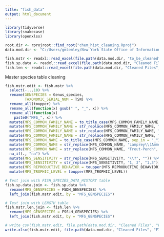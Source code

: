 ```yaml
---
title: "fish_data"
output: html_document
---
```


```r
library(tidyverse)
library(snakecase)
library(openxlsx)

root.dir <- rprojroot::find_root("chem_hist_cleaning.Rproj")
data.mod.dir <- "C:/Users/gmlemley/New York State Office of Information Technology Services/SMAS - Streams Data Modernization"

fish.mstr <- readxl::read_excel(file.path(data.mod.dir, "to_be_cleaned", "fish", "NYS_FISH_TABLE_2018v2.xlsx"))
fish.sp.data <- readxl::read_excel(file.path(data.mod.dir, "Cleaned Files", "FINAL_RELOADS_SEPT2020", "Final_Fish_ITS", "20201006_S_FISH_SPECIES_DATA_HISTORY.xlsx"))
fish.len <- readxl::read_excel(file.path(data.mod.dir, "Cleaned Files", "FINAL_RELOADS_SEPT2020", "Final_Fish_ITS", "20201006_S_FISH_SPEC_SAMP_LENGTH_HIST.xlsx"))

```

Master species table cleaning
```r
fish.mstr.edit <- fish.mstr %>%
  select(-...10) %>% 
  rename(GENSPECIES = Genus_species,
         TAXONOMIC_SERIAL_NUM = TSN) %>% 
  rename_all(toupper) %>%
  rename_all(function(x) gsub(" ", "_", x)) %>% 
  rename_all(function(x)
    paste0("MFS_", x)) %>% 
  mutate(MFS_COMMON_FAMILY_NAME = to_title_case(MFS_COMMON_FAMILY_NAME, sep_in = "_")) %>% 
  mutate(MFS_COMMON_FAMILY_NAME = str_replace(MFS_COMMON_FAMILY_NAME, "Bullhead", "Bullheads")) %>% 
  mutate(MFS_COMMON_FAMILY_NAME = str_replace(MFS_COMMON_FAMILY_NAME, "Carp", "Carps")) %>% 
  mutate(MFS_COMMON_FAMILY_NAME = str_replace(MFS_COMMON_FAMILY_NAME, "Trout-Perches", "Trout-perches")) %>% 
  mutate(MFS_COMMON_NAME = to_title_case(MFS_COMMON_NAME, sep_in = "_")) %>% 
  mutate(MFS_COMMON_NAME = str_replace(MFS_COMMON_NAME, "Lamprey\\(Ammocoete\\)", "Lamprey (Ammocoete)")) %>% 
  mutate(MFS_COMMON_NAME = str_replace(MFS_COMMON_NAME, "Trout-Perch", "Trout-perch")) %>% 
  na_if(., "na") %>% 
  mutate(MFS_SENSITIVITY = str_replace(MFS_SENSITIVITY, "\\?", "")) %>% 
  mutate(MFS_SENSITIVITY = str_replace(MFS_SENSITIVITY, "1, 3", "1,3")) %>% 
  mutate(MFS_REPRODUCTIVE_BEHAVIOR = toupper(MFS_REPRODUCTIVE_BEHAVIOR)) %>% 
  mutate(MFS_TROPHIC_LEVEL = toupper(MFS_TROPHIC_LEVEL))

# Test join with FISH_SPECIES_DATA_HISTORY table
fish.sp.data.join <- fish.sp.data %>% 
  rename(MFS_GENSPECIES = FSDH_GENSPECIES) %>% 
  left_join(fish.mstr.edit, by = "MFS_GENSPECIES")

# Test join with LENGTH table
fish.mstr.len.join <- fish.len %>% 
  rename(MFS_GENSPECIES = FSSLH_GENSPECIES) %>% 
  left_join(fish.mstr.edit, by = "MFS_GENSPECIES")  


```

```r
# write_csv(fish.mstr.edit, file.path(data.mod.dir, "Cleaned Files", "FINAL_RELOADS_SEPT2020", "Final_Fish_ITS", "20201009_S_MSTR_FISH_SPECIES.xlsx"), na = "")
write.xlsx(fish.mstr.edit, file.path(data.mod.dir, "Cleaned Files", "FINAL_RELOADS_SEPT2020", "Final_Fish_ITS", "20201009_S_MSTR_FISH_SPECIES.xlsx"))
```

